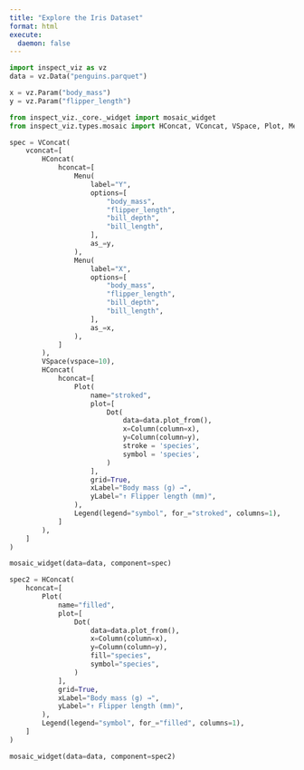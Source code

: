 ```yaml
---
title: "Explore the Iris Dataset"
format: html
execute:
  daemon: false
---
```


```python
import inspect_viz as vz
data = vz.Data("penguins.parquet")

x = vz.Param("body_mass")
y = vz.Param("flipper_length")
```



```python
from inspect_viz._core._widget import mosaic_widget
from inspect_viz.types.mosaic import HConcat, VConcat, VSpace, Plot, Menu, Column, Dot, Legend

spec = VConcat(
    vconcat=[
        HConcat(
            hconcat=[
                Menu(
                    label="Y",
                    options=[
                        "body_mass",
                        "flipper_length",
                        "bill_depth",
                        "bill_length",
                    ],
                    as_=y,
                ),
                Menu(
                    label="X",
                    options=[
                        "body_mass",
                        "flipper_length",
                        "bill_depth",
                        "bill_length",
                    ],
                    as_=x,
                ),
            ]
        ),
        VSpace(vspace=10),
        HConcat(
            hconcat=[
                Plot(
                    name="stroked",
                    plot=[
                        Dot(
                            data=data.plot_from(),
                            x=Column(column=x),
                            y=Column(column=y),
                            stroke = 'species',
                            symbol = 'species',
                        )
                    ],
                    grid=True,
                    xLabel="Body mass (g) →",
                    yLabel="↑ Flipper length (mm)",
                ),
                Legend(legend="symbol", for_="stroked", columns=1),
            ]
        ),
    ]
)

mosaic_widget(data=data, component=spec)
```


```python
spec2 = HConcat(
    hconcat=[
        Plot(
            name="filled",
            plot=[
                Dot(
                    data=data.plot_from(),
                    x=Column(column=x),
                    y=Column(column=y),
                    fill="species",
                    symbol="species",
                )
            ],
            grid=True,
            xLabel="Body mass (g) →",
            yLabel="↑ Flipper length (mm)",
        ),
        Legend(legend="symbol", for_="filled", columns=1),
    ]
)

mosaic_widget(data=data, component=spec2)
```
